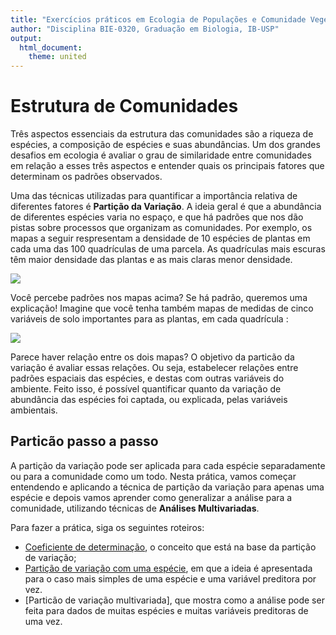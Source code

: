 ```yaml
---
title: "Exercícios práticos em Ecologia de Populações e Comunidade Vegetais"
author: "Disciplina BIE-0320, Graduação em Biologia, IB-USP"
output:
  html_document:
    theme: united
---
```


# Estrutura de Comunidades

Três aspectos essenciais da estrutura das comunidades são a riqueza de
espécies, a composição de espécies e suas abundâncias. Um dos grandes
desafios em ecologia é avaliar o grau de similaridade entre
comunidades em relação a esses três aspectos e entender quais os
principais fatores que determinam os padrões observados.


Uma das técnicas utilizadas para quantificar a importância relativa de
diferentes fatores é **Partição da Variação**. A ideia geral é que a
abundância de diferentes espécies varia no espaço, e que há padrões
que nos dão pistas sobre processos que organizam as comunidades. Por
exemplo, os mapas a seguir respresentam a densidade de 10 espécies de
plantas em cada uma das 100 quadrículas de uma parcela. As quadrículas
mais escuras têm maior densidade das plantas e as mais claras menor
densidade.

![](images/distribuicaoespacial_especies.png)

Você percebe padrões nos mapas acima? Se há padrão, queremos uma
explicação! Imagine que você tenha também mapas de medidas de cinco
variáveis de solo importantes para as plantas, em cada quadrícula :

![](images/distribuicaoespacial_variaveisambientais.png)

Parece haver relação entre os dois mapas? O objetivo da particão da
variação é avaliar essas relações. Ou seja, estabelecer relações entre
padrões espaciais das espécies, e destas com outras variáveis do
ambiente. Feito isso, é possível quantificar quanto da variação de
abundância das espécies foi captada, ou explicada, pelas variáveis
ambientais.

## Particão passo a passo
A partição da variação  pode ser aplicada
para cada espécie separadamente ou para a comunidade como um
todo. Nesta prática, vamos começar entendendo e aplicando a técnica de
partição da variação para apenas uma espécie e depois vamos aprender
como generalizar a análise para a comunidade, utilizando técnicas de
**Análises Multivariadas**.

Para fazer a prática, siga os seguintes roteiros:

  - [Coeficiente de determinação](coeficiente_determinacao.html), o
    conceito que está na base da partição de variação;
  - [Partição de variação com uma espécie](particao_univariada.html), em que a ideia é
    apresentada para o caso mais simples de uma espécie e uma variável
    preditora por vez.
  - [Particão de variação multivariada], que mostra como a análise
    pode ser feita para dados de muitas espécies e muitas variáveis
    preditoras de uma vez.
